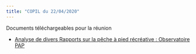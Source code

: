 ```yaml
---
title: "COPIL du 22/04/2020"
---    
```


Documents téléchargeables pour la réunion

- [Analyse de divers Rapports sur la pêche à pied récréative : Observatoire PAP](./Rmd_encours/Analyse_rapport_territoire.pdf)
